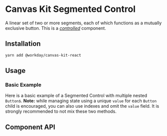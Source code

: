


<Meta title="Components/Buttons/Segmented Control" component={SegmentedControl} />

# Canvas Kit Segmented Control

A linear set of two or more segments, each of which functions as a mutually exclusive button. This
is a [_controlled_](https://reactjs.org/docs/forms.html#controlled-components) component.

## Installation

```sh
yarn add @workday/canvas-kit-react
```

## Usage

### Basic Example

Here is a basic example of a Segmented Control with multiple nested `Button`s. **Note:** while
managing state using a unique `value` for each `Button` child is encouraged, you can also use
indexes and omit the `value` field. It is strongly recommended to not mix these two methods.

<ExampleCodeBlock code={Basic} />

## Component API

<SymbolDoc name="SegmentedControl" fileName="/react/" />
